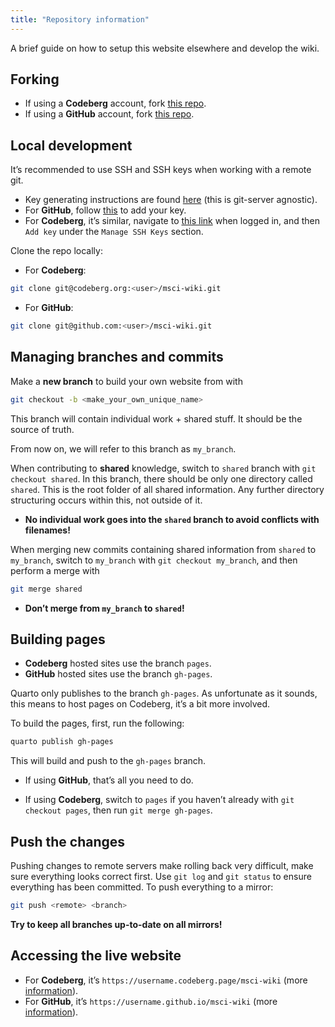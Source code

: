 ```yaml
---
title: "Repository information"
---
```


A brief guide on how to setup this website elsewhere and develop the wiki.

## Forking

- If using a **Codeberg** account, fork [this
repo](https://codeberg.org/lckdscl/msci-wiki).
- If using a **GitHub** account, fork [this
repo](https://github.com/mstcl/msci-wiki).

## Local development

It's recommended to use SSH and SSH keys when working with a remote git.

- Key generating instructions are found
[here](https://docs.github.com/en/authentication/connecting-to-github-with-ssh/generating-a-new-ssh-key-and-adding-it-to-the-ssh-agent)
(this is git-server agnostic).
- For **GitHub**, follow
[this](https://docs.github.com/en/authentication/connecting-to-github-with-ssh/adding-a-new-ssh-key-to-your-github-account)
to add your key.
- For **Codeberg**, it's similar, navigate to [this
link](https://codeberg.org/user/settings/keys) when logged in, and then `Add
key` under the `Manage SSH Keys` section.

Clone the repo locally:

- For **Codeberg**:

```bash
git clone git@codeberg.org:<user>/msci-wiki.git
```

- For **GitHub**:

```bash
git clone git@github.com:<user>/msci-wiki.git
```

## Managing branches and commits

Make a **new branch** to build your own website from with

```bash
git checkout -b <make_your_own_unique_name>
```

This branch will contain individual work + shared stuff. It should be the
source of truth.

From now on, we will refer to this branch as `my_branch`.

When contributing to **shared** knowledge, switch to `shared` branch with
`git checkout shared`. In this branch, there should be only one directory
called `shared`. This is the root folder of all shared information. Any further
directory structuring occurs within this, not outside of it.

- **No individual work goes into the `shared` branch to avoid conflicts with
filenames!**

When merging new commits containing shared information from `shared` to
`my_branch`, switch to `my_branch` with `git checkout my_branch`, and then
perform a merge with

```bash
git merge shared
```

- **Don't merge from `my_branch` to `shared`!**

## Building pages

- **Codeberg** hosted sites use the branch `pages`.
- **GitHub** hosted sites use the branch `gh-pages`.

Quarto only publishes to the branch `gh-pages`. As unfortunate as it sounds,
this means to host pages on Codeberg, it's a bit more involved.

To build the pages, first, run the following:

```bash
quarto publish gh-pages
```

This will build and push to the `gh-pages` branch.

- If using **GitHub**, that's
all you need to do.

- If using **Codeberg**, switch to `pages` if you haven't already with `git
checkout pages`, then run `git merge gh-pages`.

## Push the changes

Pushing changes to remote servers make rolling back very difficult, make sure
everything looks correct first. Use `git log` and `git status` to ensure
everything has been committed. To push everything to a mirror:

```bash
git push <remote> <branch>
```

**Try to keep all branches up-to-date on all mirrors!**

## Accessing the live website

- For **Codeberg**, it's `https://username.codeberg.page/msci-wiki` (more
[information](https://codeberg.page)).
- For **GitHub**, it's `https://username.github.io/msci-wiki` (more
[information](https://pages.github.com/)).
